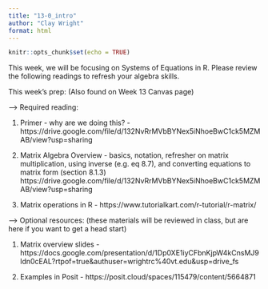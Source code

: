 ```yaml
---
title: "13-0_intro"
author: "Clay Wright"
format: html
---
```

```r
knitr::opts_chunk$set(echo = TRUE)
```
This week, we will be focusing on Systems of Equations in R. Please review the following readings to refresh your algebra skills. 

This week's prep:
(Also found on Week 13 Canvas page)

--> Required reading:

1. Primer - why are we doing this? -https://drive.google.com/file/d/132NvRrMVbBYNex5iNhoeBwC1ck5MZMAB/view?usp=sharing 

2. Matrix Algebra Overview - basics, notation, refresher on matrix multiplication, using inverse (e.g. eq 8.7), and converting equations to matrix form (section 8.1.3)
https://drive.google.com/file/d/132NvRrMVbBYNex5iNhoeBwC1ck5MZMAB/view?usp=sharing

3. Matrix operations in R - 
https://www.tutorialkart.com/r-tutorial/r-matrix/ 

--> Optional resources: 
(these materials will be reviewed in class, but are here if you want to get a head start)

1. Matrix overview slides - https://docs.google.com/presentation/d/1Dp0XE1iyCFbnKjpW4kCnsMJ9ldn0cEAL?rtpof=true&authuser=wrightrc%40vt.edu&usp=drive_fs 

2. Examples in Posit - https://posit.cloud/spaces/115479/content/5664871 

